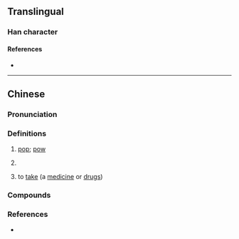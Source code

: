 {{character info}}
==Translingual==

===Han character===
{{Han char|rn=30|rad=口|as=08|sn=11|four=66000|canj=RQHA|ids=⿰口拍}}

====References====
* {{Han ref|kx=0196.261|hdz=10636.040|uh=556A|ud=21866|bh=B0D4|bd=45268}}

----

==Chinese==
{{zh-forms}}

===Pronunciation===
{{zh-pron
|m=pā,piā
|c=paak1,paa1
|cat=n,v
}}

===Definitions===
{{zh-hanzi}}

# {{lb|zh|onomatopoeia}} [[pop]]; [[pow]]
# {{lb|zh|neologism|slang}} {{zh-synonym|啪啪啪|to [[have sex]]}}
# {{lb|zh|Cantonese}} to [[take]] (a [[medicine]] or [[drug]]s)
#: {{zh-x|啪 咗 粒 止痛藥|to have '''taken''' a painkiller|C}}

===Compounds===
{{zh-der|啪啪啪|啪啦|劈劈啪啪|啪嚓|劈里啪啦|劈啪|啪嗒}}

===References===
* {{R:yue:mfccd}}